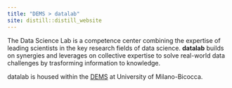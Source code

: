 ```yaml
---
title: "DEMS > datalab"
site: distill::distill_website
---
```


The Data Science Lab is a competence center combining the expertise of leading scientists in the key research fields of data science. 
**datalab** builds on synergies and leverages on collective expertise to solve real-world data challenges by trasforming information to knowledge. 

datalab is housed within the [DEMS](https://dems.unimib.it/it/ricerca/centri-ricerca) at University of Milano-Bicocca.
